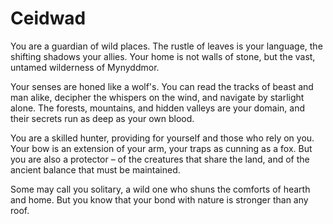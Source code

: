 # Ceidwad

You are a guardian of wild places. The rustle of leaves is your language, the shifting shadows your allies. Your home is not walls of stone, but the vast, untamed wilderness of Mynyddmor.

Your senses are honed like a wolf's. You can read the tracks of beast and man alike, decipher the whispers on the wind, and navigate by starlight alone.  The forests, mountains, and hidden valleys are your domain, and their secrets run as deep as your own blood.

You are a skilled hunter, providing for yourself and those who rely on you. Your bow is an extension of your arm, your traps as cunning as a fox. But you are also a protector – of the creatures that share the land, and of the ancient balance that must be maintained.

Some may call you solitary, a wild one who shuns the comforts of hearth and home. But you know that your bond with nature is stronger than any roof. 
